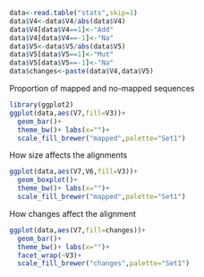 ```r
data<-read.table("stats",skip=1)
data$V4<-data$V4/abs(data$V4)
data$V4[data$V4==1]<-"Add"
data$V4[data$V4==-1]<-"Na"
data$V5<-data$V5/abs(data$V5)
data$V5[data$V5==1]<-"Mut"
data$V5[data$V5==-1]<-"Na"
data$changes<-paste(data$V4,data$V5)
```


Proportion of mapped and no-mapped sequences
```r
library(ggplot2)
ggplot(data,aes(V7,fill=V3))+
  geom_bar()+
  theme_bw()+ labs(x="")+
  scale_fill_brewer("mapped",palette="Set1")
```

How size affects the alignments
```r
ggplot(data,aes(V7,V6,fill=V3))+
  geom_boxplot()+
  theme_bw()+ labs(x="")+
  scale_fill_brewer("mapped",palette="Set1")
```

How changes affect the alignment
```r
ggplot(data,aes(V7,fill=changes))+
  geom_bar()+
  theme_bw()+ labs(x="")+
  facet_wrap(~V3)+
  scale_fill_brewer("changes",palette="Set1")
```


